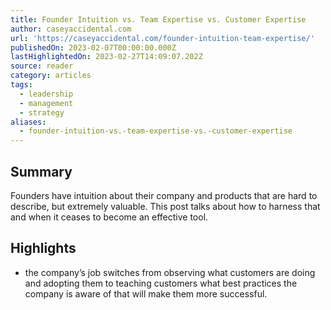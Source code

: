 ```yaml
---
title: Founder Intuition vs. Team Expertise vs. Customer Expertise
author: caseyaccidental.com
url: 'https://caseyaccidental.com/founder-intuition-team-expertise/'
publishedOn: 2023-02-07T00:00:00.000Z
lastHighlightedOn: 2023-02-27T14:09:07.202Z
source: reader
category: articles
tags:
  - leadership
  - management
  - strategy
aliases:
  - founder-intuition-vs.-team-expertise-vs.-customer-expertise
---
```

## Summary

Founders have intuition about their company and products that are hard to describe, but extremely valuable. This post talks about how to harness that and when it ceases to become an effective tool.

## Highlights
- the company’s job switches from observing what customers are doing and adopting them to teaching customers what best practices the company is aware of that will make them more successful.
